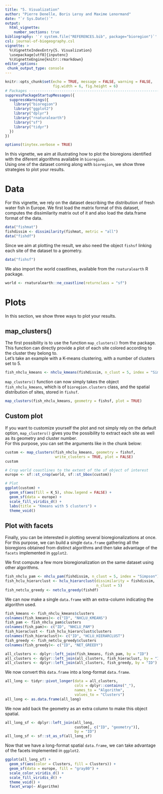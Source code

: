 ```yaml
---
title: "5. Visualization"
author: "Pierre Denelle, Boris Leroy and Maxime Lenormand"
date: "`r Sys.Date()`"
output: 
  html_vignette:
    number_sections: true
bibliography: '`r system.file("REFERENCES.bib", package="bioregion")`' 
csl: journal-of-biogeography.csl    
vignette: >
  %\VignetteIndexEntry{5. Visualization}
  \usepackage[utf8]{inputenc}
  %\VignetteEngine{knitr::rmarkdown}
editor_options: 
 chunk_output_type: console
---
```


```r
knitr::opts_chunk$set(echo = TRUE, message = FALSE, warning = FALSE,
                      fig.width = 6, fig.height = 6)
# Packages --------------------------------------------------------------------
suppressPackageStartupMessages({
  suppressWarnings({
    library("bioregion")
    library("ggplot2")
    library("dplyr")
    library("rnaturalearth")
    library("sf")
    library("tidyr")
  })
})

options(tinytex.verbose = TRUE)
```

In this vignette, we aim at illustrating how to plot the bioregions identified
with the diferent algorithms available in `bioregion`.
<br>
Using one of the dataset coming along with `bioregion`, we show three strategies
to plot your results.

# Data  
For this vignette, we rely on the dataset describing the distribution of fresh
water fish in Europe. We first load the matrix format of this dataset, computes
the dissimilarity matrix out of it and also load the data.frame format of the
data.

```r
data("fishmat")
fishdissim <- dissimilarity(fishmat, metric = "all")
data("fishdf")
```

Since we aim at plotting the result, we also need the object `fishsf` linking
each site of the dataset to a geometry.

```r
data("fishsf")
```

We also import the world coastlines, available from the `rnaturalearth`
R package.

```r
world <- rnaturalearth::ne_coastline(returnclass = "sf")
```

# Plots  
In this section, we show three ways to plot your results.
<br>

## map_clusters()  
The first possibility is to use the function `map_clusters()` from the package.
This function can directly provide a plot of each site colored according to
the cluster they belong to.
<br>
Let's take an example with a K-means clustering, with a number of clusters set
to 5.

```r
fish_nhclu_kmeans <- nhclu_kmeans(fishdissim, n_clust = 5, index = "Simpson")
```

`map_clusters()` function can now simply takes the object `fish_nhclu_kmeans`,
which is of `bioregion.clusters` class, and the spatial distribution of sites,
stored in `fishsf`.

```r
map_clusters(fish_nhclu_kmeans, geometry = fishsf, plot = TRUE)
```

## Custom plot  
If you want to customize yourself the plot and not simply rely on the default
option, `map_clusters()` gives you the possibility to extract each site as well
as its geometry and cluster number.  
For this purpose, you can set the arguments like in the chunk below:

```r
custom <- map_clusters(fish_nhclu_kmeans, geometry = fishsf,
                       write_clusters = TRUE, plot = FALSE)
custom

# Crop world coastlines to the extent of the sf object of interest
europe <- sf::st_crop(world, sf::st_bbox(custom))

# Plot
ggplot(custom) +
  geom_sf(aes(fill = K_5), show.legend = FALSE) +
  geom_sf(data = europe) +
  scale_fill_viridis_d() +
  labs(title = "Kmeans with 5 clusters") +
  theme_void()
```

## Plot with facets  
Finally, you can be interested in plotting several bioregionalizations at once.
For this purpose, we can build a single `data.frame` gathering all the
bioregions obtained from distinct algorithms and then take advantage of the
`facets` implemented in `ggplot2`.
<br>

We first compute a few more bioregionalization on the same dataset using
other algorithms.
<br>

```r
fish_nhclu_pam <- nhclu_pam(fishdissim, n_clust = 5, index = "Simpson")
fish_hclu_hierarclust <- hclu_hierarclust(dissimilarity = fishdissim,
                                          n_clust = 5)
fish_netclu_greedy <- netclu_greedy(fishdf)
```

We can now make a single `data.frame` with an extra-column indicating the
algorithm used.

```r
fish_kmeans <- fish_nhclu_kmeans$clusters
colnames(fish_kmeans)<- c("ID", "NHCLU_KMEANS")
fish_pam <- fish_nhclu_pam$clusters
colnames(fish_pam)<- c("ID", "NHCLU_PAM")
fish_hieraclust <- fish_hclu_hierarclust$clusters
colnames(fish_hieraclust)<- c("ID", "HCLU_HIERARCLUST")
fish_greedy <- fish_netclu_greedy$clusters
colnames(fish_greedy)<- c("ID", "NET_GREEDY")

all_clusters <- dplyr::left_join(fish_kmeans, fish_pam, by = "ID")
all_clusters <- dplyr::left_join(all_clusters, fish_hieraclust, by = "ID")
all_clusters <- dplyr::left_join(all_clusters, fish_greedy, by = "ID")
```

We now convert this `data.frame` into a long-format `data.frame`.

```r
all_long <- tidyr::pivot_longer(data = all_clusters,
                                cols = dplyr::contains("_"),
                                names_to = "Algorithm",
                                values_to = "Clusters")
all_long <- as.data.frame(all_long)
```

We now add back the geometry as an extra column to make this object spatial.

```r
all_long_sf <- dplyr::left_join(all_long,
                                custom[, c("ID", "geometry")],
                                by = "ID")
all_long_sf <- sf::st_as_sf(all_long_sf)
```

Now that we have a long-format spatial `data.frame`, we can take advantage of
the facets implemented in `ggplot2`.

```r
ggplot(all_long_sf) +
  geom_sf(aes(color = Clusters, fill = Clusters)) +
  geom_sf(data = europe, fill = "gray80") +
  scale_color_viridis_d() +
  scale_fill_viridis_d() +
  theme_void() +
  facet_wrap(~ Algorithm)
```
